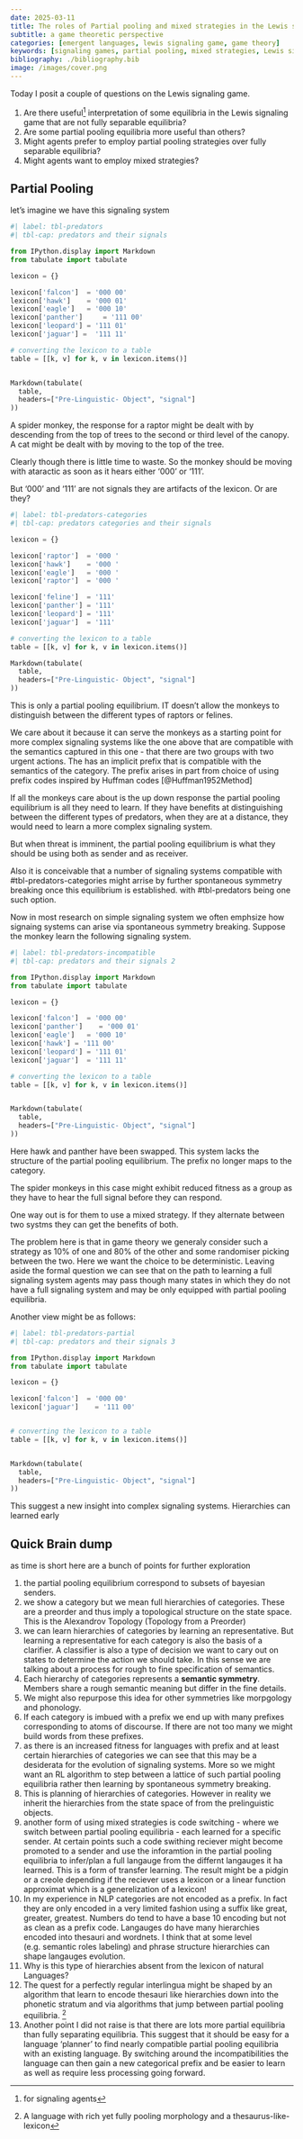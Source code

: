 ```yaml
---
date: 2025-03-11
title: The roles of Partial pooling and mixed strategies in the Lewis signaling game
subtitle: a game theoretic perspective
categories: [emergent languages, lewis signaling game, game theory]
keywords: [signaling games, partial pooling, mixed strategies, Lewis signaling game]
bibliography: ./bibliography.bib
image: /images/cover.png
---
```


Today I posit a couple of questions on the Lewis signaling game. 

1. Are there useful^[for signaling agents] interpretation of some equilibria in the Lewis signaling game that are not fully separable equilibria?
1. Are some partial pooling equilibria more useful than others?
1. Might agents prefer to employ partial pooling strategies over fully separable equilibria?
1. Might agents want to employ mixed strategies?

## Partial Pooling

let's imagine we have this signaling system

```python
#| label: tbl-predators
#| tbl-cap: predators and their signals

from IPython.display import Markdown
from tabulate import tabulate

lexicon = {}

lexicon['falcon']  = '000 00'
lexicon['hawk']    = '000 01'
lexicon['eagle']   = '000 10'
lexicon['panther']     = '111 00'
lexicon['leopard'] = '111 01'
lexicon['jaguar'] =  '111 11'

# converting the lexicon to a table
table = [[k, v] for k, v in lexicon.items()]


Markdown(tabulate(
  table, 
  headers=["Pre-Linguistic- Object", "signal"]
))
```


A spider monkey, the response for a raptor might be dealt with by descending from the top of trees to the second or third level of the canopy. A cat might be dealt with by moving to the top of the tree.

Clearly though there is little time to waste. So the monkey should be moving with ataractic as soon as it hears either '000' or '111'. 

But '000' and '111' are not signals they are artifacts of the lexicon. Or are they?

```python
#| label: tbl-predators-categories
#| tbl-cap: predators categories and their signals 

lexicon = {}

lexicon['raptor']  = '000 '
lexicon['hawk']    = '000 '
lexicon['eagle']   = '000 '
lexicon['raptor']  = '000 '

lexicon['feline']  = '111'
lexicon['panther'] = '111'
lexicon['leopard'] = '111'
lexicon['jaguar']  = '111'

# converting the lexicon to a table
table = [[k, v] for k, v in lexicon.items()]

Markdown(tabulate(
  table, 
  headers=["Pre-Linguistic- Object", "signal"]
))
```

This is only a partial pooling equilibrium.
IT doesn't allow the monkeys to distinguish between the different types of raptors or felines.

We care about it because it can serve the monkeys as a starting point for more complex signaling systems like the one above that are compatible with the semantics captured in this one - that there are two groups with two urgent actions. The has an implicit prefix that is compatible with the semantics of the category. The prefix arises in part from choice of using prefix codes inspired by Huffman codes [@Huffman1952Method]


If all the monkeys care about is the up down response the partial pooling equilibrium is all they need to learn. If they have benefits at distinguishing between the different types of predators, when they are at a distance, they would need to learn a more complex signaling system.

But when threat is imminent, the partial pooling equilibrium is 
what they should be using both as sender and as receiver.

Also it is conceivable that a number of signaling systems compatible with #tbl-predators-categories might arrise by further spontaneous symmetry breaking once this equilibrium is established. with #tbl-predators being one such option.

Now in most research on simple signaling system we often emphsize how signaing systems can arise  via spontaneous symmetry breaking. Suppose the monkey learn the following signaling system.

```python
#| label: tbl-predators-incompatible
#| tbl-cap: predators and their signals 2

from IPython.display import Markdown
from tabulate import tabulate

lexicon = {}

lexicon['falcon']  = '000 00'
lexicon['panther']    = '000 01'
lexicon['eagle']   = '000 10'
lexicon['hawk'] = '111 00'
lexicon['leopard'] = '111 01'
lexicon['jaguar']  = '111 11'

# converting the lexicon to a table
table = [[k, v] for k, v in lexicon.items()]


Markdown(tabulate(
  table, 
  headers=["Pre-Linguistic- Object", "signal"]
))
```

Here hawk and panther have been swapped. This system lacks the structure of the partial pooling equilibrium. The prefix no longer maps to the category.

The spider monkeys in this case might exhibit reduced fitness as a group as they have to hear the full signal before they can respond. 

One way out is for them to use a mixed strategy. If they alternate between two systms they can get the benefits of both.

The problem here is that in game theory we generaly consider such a strategy as 10% of one and 80% of the other and some randomiser picking between the two. Here we want the choice to be
deterministic. Leaving aside the formal question we can see that 
on the path to learning a full signaling system agents may pass though many states in which they do not have a full signaling system and may be only equipped with partial pooling equilibria.

Another view might be as follows:


```python
#| label: tbl-predators-partial
#| tbl-cap: predators and their signals 3

from IPython.display import Markdown
from tabulate import tabulate

lexicon = {}

lexicon['falcon']  = '000 00'
lexicon['jaguar']    = '111 00'


# converting the lexicon to a table
table = [[k, v] for k, v in lexicon.items()]


Markdown(tabulate(
  table, 
  headers=["Pre-Linguistic- Object", "signal"]
))
```


This suggest a new insight into complex signaling systems. Hierarchies can learned early



## Quick Brain dump

as time is short here are a bunch of points for further exploration

1. the partial pooling equilibrium correspond to subsets of bayesian senders.
1. we show a category but we mean full hierarchies of categories. These are a preorder and thus imply a topological structure on the state space. This is  the Alexandrov Topology (Topology from a Preorder)
1. we can learn hierarchies of categories by learning an representative. But learning a representative for each category is also the basis of a clarifier. A classifier is also a type of decision we want to cary out on states to determine the action we should take. In this sense we are talking about a process for rough to fine specification of semantics.
1. Each hierarchy of categories represents a **semantic symmetry**. Members share a rough semantic meaning but differ in the fine details.
1. We might also repurpose this idea for other symmetries like morpgology and phonology.
1. If each category is imbued with a prefix we end up with many prefixes corresponding to atoms of discourse. If there are not too many we might build words from these prefixes.
1. as there is an increased fitness for languages with prefix and at least certain hierarchies of categories we can see that this may be a desiderata for the evolution of signaling systems. More so we might want an RL algorithm to step between a lattice of such partial pooling equilibria rather then learning by spontaneous symmetry breaking. 
1. This is planning of hierarchies of categories. However in reality we inherit the hierarchies from the state space of from the prelinguistic objects.
1. another form of using mixed strategies is code switching - where we switch between partial pooling equilibria - each learned for a specific sender. At certain points such a code swithing reciever might become promoted to a sender and use the inforamtion in the partial pooling equilibria to infer/plan a full langauge from the differnt langauges it ha learned. This is a form of transfer learning. The result might be a pidgin or a creole depending if the reciever uses a lexicon or a linear function approximat which is a generelization of a lexicon!
1. In my experience in NLP categories are not encoded as a prefix. In fact they are only encoded in a very limited fashion using a suffix like great, greater, greatest. Numbers do tend to have a base 10 encoding but not as clean as a prefix code. Langauges do have many hierarchies encoded into thesauri and wordnets. I think that at some level (e.g. semantic roles labeling) and phrase structure hierarchies can shape langauges evolution. 
1. Why is this type of hierarchies absent from the lexicon of natural Languages?
1. The quest for a perfectly regular interlingua might be shaped by an algorithm that learn to encode thesauri like hierarchies down into the phonetic stratum and via algorithms that jump between partial pooling equilibria. ^[A language with rich yet fully pooling morphology and a thesaurus-like-lexicon]
1. Another point I did not raise is that there are lots more partial equilibria than fully separating equilibria. This suggest that it should be easy for a language 'planner' to find nearly compatible partial pooling equilibria with an existing language.
By switching around the incompatibilities the language can then gain a new categorical prefix and be easier to learn as well as require less processing going forward. 